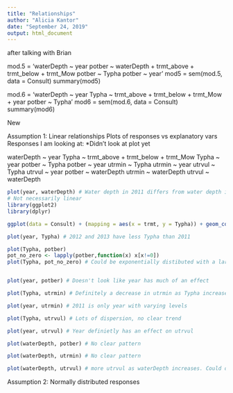 ```yaml
---
title: "Relationships"
author: "Alicia Kantor"
date: "September 24, 2019"
output: html_document
---
```



########################################################## after talking with Brian
mod.5 = 'waterDepth ~ year
        potber ~ waterDepth + trmt_above + trmt_below + trmt_Mow
        potber ~ Typha
        potber ~ year'
mod5 = sem(mod.5, data = Consult)
summary(mod5)

mod.6 = 'waterDepth ~ year
        Typha ~ trmt_above + trmt_below + trmt_Mow + year
        potber ~ Typha'
mod6 = sem(mod.6, data = Consult)
summary(mod6)

######################################################### New
Assumption 1: Linear relationships
Plots of responses vs explanatory vars
Responses I am looking at:
*Didn't look at plot yet

waterDepth ~ year
Typha ~ trmt_above + trmt_below + trmt_Mow
Typha ~ year
potber ~ Typha
potber ~ year
utrmin ~ Typha
utrmin ~ year
utrvul ~ Typha
utrvul ~ year
potber ~ waterDepth
utrmin ~ waterDepth
utrvul ~ waterDepth

```r

plot(year, waterDepth) # Water depth in 2011 differs from water depth in 2012 and 2013
# Not necessarily linear
library(ggplot2)
library(dplyr)

ggplot(data = Consult) + (mapping = aes(x = trmt, y = Typha)) + geom_col() # Cutting above, below, or mowing definitely has an effect on the Typha

plot(year, Typha) # 2012 and 2013 have less Typha than 2011

plot(Typha, potber)
pot_no_zero <- lapply(potber,function(x) x[x!=0])
plot(Typha, pot_no_zero) # Could be exponentially distibuted with a large lambda, but there are zeros so this won't work. Could be polynomial then. 


plot(year, potber) # Doesn't look like year has much of an effect

plot(Typha, utrmin) # Definitely a decrease in utrmin as Typha increases. Maybe linear. 

plot(year, utrmin) # 2011 is only year with varying levels

plot(Typha, utrvul) # Lots of dispersion, no clear trend

plot(year, utrvul) # Year definietly has an effect on utrvul

plot(waterDepth, potber) # No clear pattern

plot(waterDepth, utrmin) # No clear pattern

plot(waterDepth, utrvul) # more utrvul as waterDepth increases. Could definitely have a linear relationship. 

```
Assumption 2: Normally distributed responses

